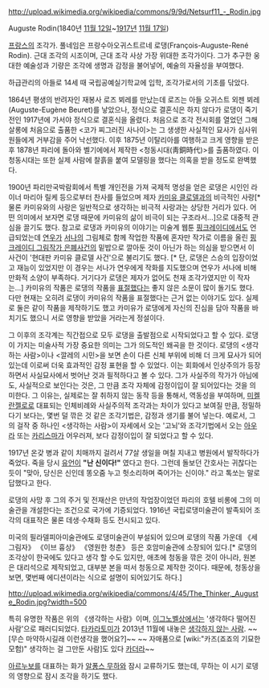 http://upload.wikimedia.org/wikipedia/commons/9/9d/Netsurf11_-_Rodin.jpg

Auguste Rodin(1840년 [[11월 12일]]~[[1917년]] [[11월 17일]])

[[프랑스]]의 조각가. 풀네임은 프랑수아오귀스트르네 로댕(François-Auguste-René Rodin).
근대 조각의 시조이며, 근대 조각 사상 가장 위대한 조각가이다. 그가 추구한 웅대한 예술성과 기량은 조각에 생명과 감정을 불어넣어, 예술의 자율성을 부여했다.

하급관리의 아들로 14세 때 국립공예실기학교에 입학, 조각가로서의 기초를 닦았다. 

1864년 평생의 반려자인 재봉사 로즈 뵈레를 만났는데 로즈는 아들 오귀스트 외젠 뵈레(Auguste-Eugène Beuret)를 낳았으나, 정식으로 결혼식은 하지 않다가 로댕이 죽기 전인 1917년에 가서야 정식으로 결혼식을 올렸다. 처음으로 조각 전시회를 열었던 그해 살롱에 처음으로 출품한 <코가 찌그러진 사나이>는 그 생생한 사실적인 묘사가 심사위원들에게 거부감을 주어 낙선했다. 이후 1875년 이탈리아를 여행하고 크게 영향을 받은 후 1878년 파리에 돌아와 벨기에에서 제작한 <청동시대(靑銅時代)>를 출품하였다. 이 청동시대는 또한 실제 사람에 찰흙을 붙여 모델링을 했다는 의혹을 받을 정도로 완벽했다.

1900년 파리만국박람회에서 특별 개인전을 가져 국제적 명성을 얻은 로댕은 시인인 라이너 마리아 릴케 등으로부터 찬사를 들었으며 제자 [[카미유 클로델]]과의 비극적인 사랑[* 물론 카미유와의 사랑은 일반적으로 생각하는 비극적 사랑과는 상당한 거리가 있다. 어떤 의미에서 보자면 로댕 때문에 카미유의 삶이 비극이 되는 구조라서...]으로 대중적 관심을 끌기도 했다. 참고로 로댕과 카미유의 이야기는 미술계 웹툰 [[핑크레이디]]에서도 언급되었는데 [[연우]]가 [[서나]]의 그림체로 함께 작업한 작품에 혼자만 작가로 이름을 올린 [[핑크레이디 그림작가 은폐사건]]의 밑밥으로 깔아둔 것이 아닌가 하는 의심을 받으면서 이 사건이 '현대판 카미유 클로델 사건'으로 불리기도 했다. [* 단, 로댕은 스승의 입장이었고 재능이 있었지만 이 경우는 서나가 연우에게 작화를 지도했으며 연우가 서나에 비해 만화적 소양이 부족하다. 거기다가 로댕은 제자가 없어도 천재 조각가였지만 이 작자는...] 카미유의 작품은 로댕의 작품을 [[표절]]했다는 좋지 않은 소문이 많이 돌기도 했다. 다만 현재는 오히려 로댕이 카미유의 작품을 표절했다는 근거 없는 이야기도 있다. 실제로 둘은 같이 작품을 제작하기도 했고 카미유가 로댕에게 자신의 진심을 담아 작품을 바치기도 했으니 서로 영향을 받았을 거라는게 정설이다. 

그 이후의 조각계는 직간접으로 모두 로댕을 출발점으로 시작되었다고 할 수 있다.
로댕이 가지는 미술사적 가장 중요한 의미는 그가 의도적인 왜곡을 한 것이다. 로댕의 <생각하는 사람>이나 <깔레의 시민>을 보면 손이 다른 신체 부위에 비해 더 크게 묘사가 되어있는데 이로써 더욱 효과적인 감정 표현을 할 수 있었다. 이는 회화에서 인상주의가 등장하면서 사실묘사에서 벗어난 것과 필적하다고 볼 수 있다. 그가 사실주의 작가가 아님에도, 사실적으로 보인다는 것은, 그 만큼 조각 자체에 감정이입이 잘 되어있다는 것을 의미한다. 그 이유는, 실제로는 잘 취하지 않는 동작 등을 통해서, 역동성을 부여하며, [[미켈란젤로]]로 대표되는 인체비례와 사실주의적 조각과는 차이가 있다고 보여질 만큼, 정밀하다기 보다는, 몇번 덜 깎은 것 같은 조각기법은, 감정과 생기를 불어 넣는다. 예로서, 그의 걸작 중 하나인 <생각하는 사람>이 자세에서 오는 '고뇌'와 조각기법에서 오는 [[아우라]] 또는 [[카리스마]]가 어우러져, 보다 감정이입이 잘 되었다고 할 수 있다.

1917년 온갖 병과 같이 치매까지 걸려서 77살 생일을 며칠 지내고 병원에서 발작하다가 죽었다. 죽을 당시 [[유언]]이 '''"난 신이다!"''' 였다고 한다. 그런데 돌보던 간호사는 귀찮다는 듯이 "맞아, 당신은 신인데 똥오줌 누고 헛소리하며 죽어가는 신이야." 라고 톡쏘는 말로 답했다고 한다.

로댕의 사망 후 그의 주거 및 전재산은 만년의 작업장이었던 파리의 호텔 비롱에 그의 미술관을 개설한다는 조건으로 국가에 기증되었다. 1916년 국립로댕미술관이 발족되어 조각의 대표작은 물론 데생·수채화 등도 전시되고 있다.

미국의 필라델피아미술관에도 로댕미술관이 부설되어 있으며 로댕의 작품 가운데 《세 그림자》 《이브 흉상》 《영원한 청춘》 등은 호암미술관에 소장되어 있다.[* 로댕의 조각상이 한국에도 있다고 생각 할 수도 있지만, 애초에 청동을 깎은 것이 아니라, 원본은 대리석으로 제작되었고, 대부분 본을 떠서 청동으로 제작한 것이다. 때문에, 청동상을 보면, 몇번째 에디션이라는 식으로 설명이 되어있기도 하다.]

http://upload.wikimedia.org/wikipedia/commons/4/45/The_Thinker,_Auguste_Rodin.jpg?width=500

특히 유명한 작품은 위의 《생각하는 사람》이며, [[이그노벨상]]에서는 '생각하다 떨어진 사람'으로 패러디되었다.
[[타카라토미]]가 2013년 11월에 내놓은 [http://bbs2.ruliweb.daum.net/gaia/do/ruliweb/default/news/521/read?articleId=1180861&bbsId=G003&itemId=17&pageIndex=1 생각하지 않는 사람]. ~~[무슨 마약하시길래 이런생각을 했어요?]~~
~~ 자매품으로 [wiki:"카즈(죠죠의 기묘한 모험)" 생각하는 걸 그만둔 사람]도 있다 [[카더라]]~~

[[아르누보]]를 대표하는 화가 [[알퐁스 무하]]와 잠시 교류하기도 했는데, 무하는 이 시기 로뎅의 영향으로 잠시 조각을 하기도 했다.
